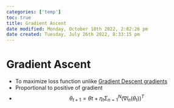 ```yaml
---
categories: ['temp']
toc: true
title: Gradient Ascent
date modified: Monday, October 10th 2022, 2:02:26 pm
date created: Tuesday, July 26th 2022, 8:33:15 pm
---
```


# Gradient Ascent
- To maximize loss function unlike [Gradient Descent gradients](Gradient%20Descent%20gradients.qmd)
- Proportional to positive of gradient
- $$\theta_{t+1} = \theta{t} + \eta_t \Sigma_{n=1}^N(\nabla l_n(\theta_t))^T$$



